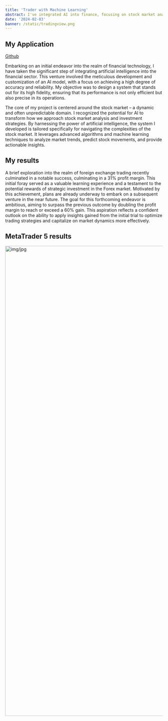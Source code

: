 ```yaml
---
title: 'Trader with Machine Learning'
abstract: I've integrated AI into finance, focusing on stock market analysis. This AI model is designed for accuracy and reliability, using advanced algorithms to predict stock movements and offer insights.
date: '2024-02-03'
banner: /static/tradingview.png
---
```


## My Application

[Github](https://github.com/xolah88457/Trading-with-Machine-Learning)

Embarking on an initial endeavor into the realm of financial technology, I have taken the significant step of integrating artificial intelligence into the financial sector. This venture involved the meticulous development and customization of an AI model, with a focus on achieving a high degree of accuracy and reliability. My objective was to design a system that stands out for its high fidelity, ensuring that its performance is not only efficient but also precise in its operations.

The core of my project is centered around the stock market – a dynamic and often unpredictable domain. I recognized the potential for AI to transform how we approach stock market analysis and investment strategies. By harnessing the power of artificial intelligence, the system I developed is tailored specifically for navigating the complexities of the stock market. It leverages advanced algorithms and machine learning techniques to analyze market trends, predict stock movements, and provide actionable insights.

## My results

A brief exploration into the realm of foreign exchange trading recently culminated in a notable success, culminating in a 31% profit margin. This initial foray served as a valuable learning experience and a testament to the potential rewards of strategic investment in the Forex market. Motivated by this achievement, plans are already underway to embark on a subsequent venture in the near future. The goal for this forthcoming endeavor is ambitious, aiming to surpass the previous outcome by doubling the profit margin to reach or exceed a 60% gain. This aspiration reflects a confident outlook on the ability to apply insights gained from the initial trial to optimize trading strategies and capitalize on market dynamics more effectively.

## MetaTrader 5 results
<img src="/static/traderresults.jpg" alt="img/jpg" width="750" height="1500"/>